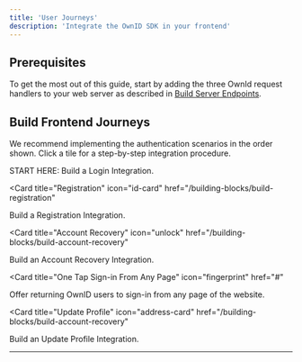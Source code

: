 ```yaml
---
title: 'User Journeys'
description: 'Integrate the OwnID SDK in your frontend'
---
```


## Prerequisites
To get the most out of this guide, start by adding the three OwnId request handlers to your web server as described in [Build Server Endpoints](/building-blocks/build-server-endpoints).

## Build Frontend Journeys

We recommend implementing the authentication scenarios in the order shown. Click a tile for a step-by-step integration procedure.

<CardGroup>

<Card title="Login" icon="user" href="/building-blocks/build-login">
START HERE: Build a Login Integration.
</Card>

<Card
  title="Registration"
  icon="id-card"
  href="/building-blocks/build-registration"
>
Build a Registration Integration.

</Card>

<Card
  title="Account Recovery"
  icon="unlock"
  href="/building-blocks/build-account-recovery"
>
Build an Account Recovery Integration. 

</Card>

<Card
  title="One Tap Sign-in From Any Page"
  icon="fingerprint"
  href="#"
>
Offer returning OwnID users to sign-in from any page of the website.         

</Card>

<Card
  title="Update Profile"
  icon="address-card"
  href="/building-blocks/build-account-recovery"
>
Build an Update Profile Integration. 

</Card>



</CardGroup>

---

